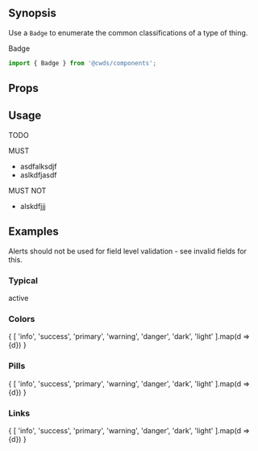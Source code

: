 
## Synopsis

Use a `Badge` to enumerate the common classifications of a type of thing.

<DemoCard>
  <Badge color="primary">Badge</Badge>
</DemoCard>

```jsx
import { Badge } from '@cwds/components';
```

## Props

<PropTable docgen={Docgen.Badge} />

## Usage

TODO

MUST
* asdfalksdjf
* aslkdfjasdf

MUST NOT
* alskdfjjj

## Examples

Alerts should not be used for field level validation - see invalid fields for this.

### Typical

<Badge color="info" className="mb-3">
  active
</Badge>

### Colors

<div className="mb-3">
  {
    [
      'info', 'success', 'primary', 'warning', 'danger', 'dark', 'light'
    ].map(d => <Badge className="mr-1" key={d} color={d}>{d}</Badge>)
  }
</div>

### Pills

<div className="mb-3">
  {
    [
      'info', 'success', 'primary', 'warning', 'danger', 'dark', 'light'
    ].map(d => <Badge className="mr-1" pill key={d} color={d}>{d}</Badge>)
  }
</div>

### Links

<div className="mb-3">
  {
    [
      'info', 'success', 'primary', 'warning', 'danger', 'dark', 'light'
    ].map(d => <Badge className="mr-1" href="badge" key={d} color={d}>{d}</Badge>)
  }
</div>
